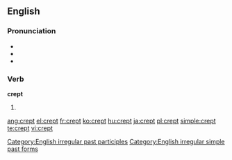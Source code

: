 ==English==

===Pronunciation===
* {{IPA|/'krεpt/}}
* {{audio|en-us-crept.ogg|Audio (US)}}
* {{rhymes|ɛpt}}

===Verb===
'''crept'''

# {{past of|[[creep]]}}

[[Category:English irregular past participles]]
[[Category:English irregular simple past forms]]

[[ang:crept]]
[[el:crept]]
[[fr:crept]]
[[ko:crept]]
[[hu:crept]]
[[ja:crept]]
[[pl:crept]]
[[simple:crept]]
[[te:crept]]
[[vi:crept]]